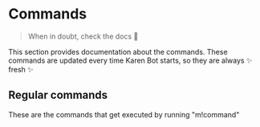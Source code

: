 
# Commands

> When in doubt, check the docs 📄

This section provides documentation about the commands. These commands are updated every time Karen Bot starts, so they are always ✨ fresh ✨

## Regular commands

These are the commands that get executed by running "m!command"

<Commands />